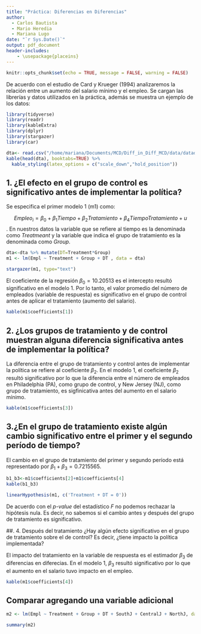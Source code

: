 ```yaml
---
title: "Práctica: Diferencias en Diferencias"
author: 
  - Carlos Bautista
  - Mario Heredia
  - Mariana Lugo 
date: "`r Sys.Date()`"
output: pdf_document
header-includes: 
    - \usepackage{placeins}
---
```


```r
knitr::opts_chunk$set(echo = TRUE, message = FALSE, warning = FALSE)
```

De acuerdo con el estudio de Card y Krueger (1994) analizaremos la relación entre un aumento del salario mínimo
y el empleo. Se cargan las librerías y datos utilizados en la práctica, además se muestra un ejemplo de los datos:

```r
library(tidyverse)
library(readr)
library(kableExtra)
library(dplyr)
library(stargazer)
library(car)

dta<- read.csv("/home/mariana/Documents/MCD/Diff_in_Diff_MCD/data/datadid.csv")
kable(head(dta), booktabs=TRUE) %>% 
  kable_styling(latex_options = c("scale_down","hold_position"))
```



## 1. ¿El efecto en el grupo de control es significativo antes de implementar la política?

Se especifica el primer modelo 1 (m1) como:

$$ Empleo_i= \beta_0+ \beta_1Tiempo + \beta_2Tratamiento + \beta_4TiempoTratamiento + u$$. En nuestros datos la variable que se refiere al tiempo es la denominada como *Treatmeant* y la variable que indica el grupo de tratamiento es la denominada como *Group*.

\newpage
```r
dta<-dta %>% mutate(DT=Treatment*Group)
m1 <- lm(Empl ~ Treatment + Group + DT , data = dta)

stargazer(m1, type="text")
```

El coeficiente de la regresión $\beta_0= 10.20513$ es el intercepto resultó significativo en el modelo 1. Por lo tanto, el valor promedio del número de empleados (variable de respuesta) es significativo en el grupo de control antes de aplicar el tratamiento (aumento del salario). 

```r
kable(m1$coefficients[1])
```
## 2. ¿Los grupos de tratamiento y de control muestran alguna diferencia significativa antes de implementar la política?

La diferencia entre el grupo de tratamiento y control antes de implementar la política se refiere al coeficiente $\beta_2$. En el modelo 1, el coeficiente $\beta_2$ resultó significativo por lo que la diferencia entre el número de empleados en Philadelphia (PA), como grupo de control, y New Jersey (NJ), como grupo de tratamiento, es sigfinicativa antes del aumento en el salario mínimo.

```r
kable(m1$coefficients[3])
```

## 3.¿En el grupo de tratamiento existe algún cambio significativo entre el primer y el segundo período de tiempo?

El cambio en el grupo de tratamiento del primer y segundo período está representado por $\beta_1 + \beta_3=0.7215565$. 

```r
b1_b3<-m1$coefficients[2]+m1$coefficients[4]
kable(b1_b3)

linearHypothesis(m1, c('Treatment + DT = 0'))

```
De acuerdo con el *p-value* del estadístico *F* no podemos rechazar la hipótesis nula. Es decir, no sabemos si el cambio antes y después del grupo de tratamiento es significativo. 


##. 4. Después del tratamiento ¿Hay algún efecto significativo en el grupo de tratamiento sobre el de control? Es decir, ¿tiene impacto la política implementada?

El impacto del tratamiento en la variable de respuesta es el estimador $\beta_3$ de diferencias en diferecias. En el modelo 1, $\beta_3$ resultó significativo por lo que el aumento en el salario tuvo impacto en el empleo.

```r
kable(m1$coefficients[4])
```


## Comparar agregando una variable adicional

```r
m2 <- lm(Empl ~ Treatment + Group + DT + SouthJ + CentralJ + NorthJ, data = dta)

summary(m2)
```
